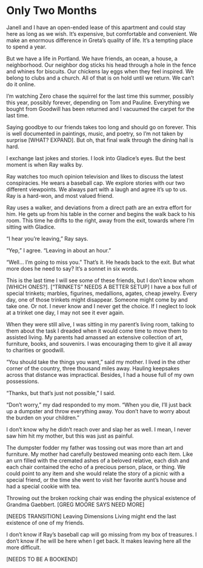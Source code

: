 # Only Two Months {.unnumbered}

Janell and I have an open-ended lease of this apartment and could stay here as long as we wish. It's expensive, but comfortable and convenient. We make an enormous difference in Greta's quality of life. It's a tempting place to spend a year.

But we have a life in Portland. We have friends, an ocean, a house, a neighborhood. Our neighbor dog sticks his head through a hole in the fence and whines for biscuits. Our chickens lay eggs when they feel inspired. We belong to clubs and a church. All of that is on hold until we return. We can't do it online.

I'm watching Zero chase the squirrel for the last time this summer, possibly this year, possibly forever, depending on Tom and Pauline. Everything we bought from Goodwill has been returned and I vacuumed the carpet for the last time.

Saying goodbye to our friends takes too long and should go on forever. This is well documented in paintings, music, and poetry, so I'm not taken by surprise \[WHAT? EXPAND\]. But oh, that final walk through the dining hall is hard.

I exchange last jokes and stories. I look into Gladice's eyes. But the best moment is when Ray walks by.

Ray watches too much opinion television and likes to discuss the latest conspiracies. He wears a baseball cap. We explore stories with our two different viewpoints. We always part with a laugh and agree it's up to us. Ray is a hard-won, and most valued friend.

Ray uses a walker, and deviations from a direct path are an extra effort for him. He gets up from his table in the corner and begins the walk back to his room. This time he drifts to the right, away from the exit, towards where I'm sitting with Gladice.

"I hear you're leaving," Ray says.

"Yep," I agree. "Leaving in about an hour."

"Well... I'm going to miss you." That's it. He heads back to the exit. But what more does he need to say? It's a sonnet in six words.

This is the last time I will see some of these friends, but I don't know whom \[WHICH ONES?\]. \["TRINKETS" NEEDS A BETTER SETUP\] I have a box full of special trinkets; marbles, figurines, medallions, agates, cheap jewelry. Every day, one of those trinkets might disappear. Someone might come by and take one. Or not. I never know and I never get the choice. If I neglect to look at a trinket one day, I may not see it ever again.

When they were still alive, I was sitting in my parent's living room, talking to them about the task I dreaded when it would come time to move them to assisted living. My parents had amassed an extensive collection of art, furniture, books, and souvenirs. I was encouraging them to give it all away to charities or goodwill.

"You should take the things you want," said my mother. I lived in the other corner of the country, three thousand miles away. Hauling keepsakes across that distance was impractical. Besides, I had a house full of my own possessions.

"Thanks, but that's just not possible," I said.

"Don't worry," my dad responded to my mom. "When you die, I'll just back up a dumpster and throw everything away. You don't have to worry about the burden on your children."

I don't know why he didn't reach over and slap her as well. I mean, I never saw him hit my mother, but this was just as painful.

The dumpster fodder my father was tossing out was more than art and furniture. My mother had carefully bestowed meaning onto each item. Like an urn filled with the cremated ashes of a beloved relative, each dish and each chair contained the echo of a precious person, place, or thing. We could point to any item and she would relate the story of a picnic with a special friend, or the time she went to visit her favorite aunt's house and had a special cookie with tea.

Throwing out the broken rocking chair was ending the physical existence of Grandma Gaebbert. \[GREG MOORE SAYS NEED MORE\]

\[NEEDS TRANSITION\] Leaving Dimensions Living might end the last existence of one of my friends.

I don't know if Ray's baseball cap will go missing from my box of treasures. I don't know if he will be here when I get back. It makes leaving here all the more difficult.

\[NEEDS TO BE A BOOKEND\]
